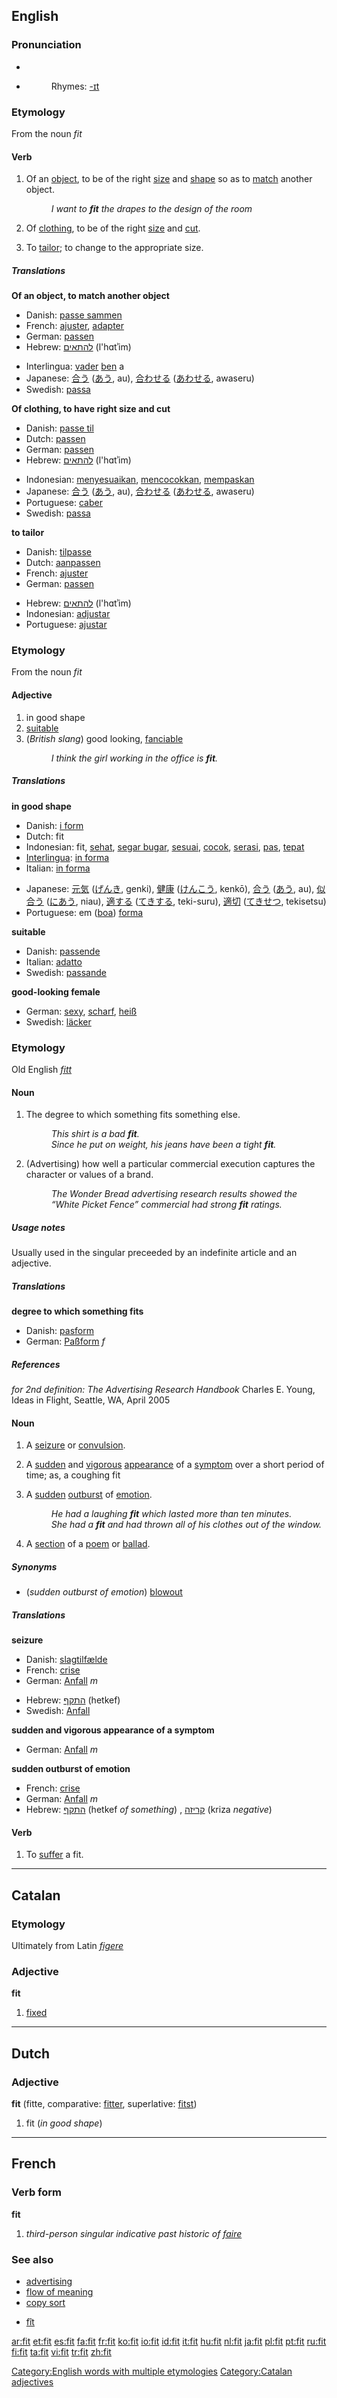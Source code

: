 {{see|fît}}
==English==

{{rank|spot|wonderful|shook|944|fit|distribute|ordinary|forms}}

===Pronunciation===
*{{IPA|/fɪt/}}
*{{audio|en-us-fit.ogg|Audio (US)}}
*:Rhymes: [[Rhymes:English:-ɪt|-ɪt]]

===Etymology===
From the noun ''fit''

====Verb====
{{en-verb|fits|fitting|'''[[fitted]] '''or''' [[fit]]'''|fitted}}

# {{intransitive}} Of an [[object]], to be of the right [[size]] and [[shape]] so as to [[match]] another object.
#: ''I want to '''fit''' the drapes to the design of the room''
# {{intransitive}} Of [[clothing]], to be of the right [[size]] and [[cut]].
# {{transitive}} To [[tailor]]; to change to the appropriate size.

=====Translations=====
'''Of an object, to match another object'''
{{top}}
*Danish: [[passe sammen]]
*French: [[ajuster]], [[adapter]]
*German: [[passen]]
*Hebrew: [[להתאים]] (l'hɑtʾim)
{{mid}}
*Interlingua: [[vader]] [[ben]] a
*Japanese: [[合う]] ([[あう]], au), [[合わせる]] ([[あわせる]], awaseru)
*Swedish: [[passa]]
{{bottom}}

'''Of clothing, to have right size and cut'''
{{top}}
*Danish: [[passe til]]
*Dutch: [[passen]]
*German: [[passen]]
*Hebrew: [[להתאים]] (l'hɑtʾim)
{{mid}}
*Indonesian: [[sesuai|menyesuaikan]], [[cocok|mencocokkan]], [[pas|mempaskan]]
*Japanese: [[合う]] ([[あう]], au), [[合わせる]] ([[あわせる]], awaseru)
*Portuguese: [[caber]]
*Swedish: [[passa]]
{{bottom}}

'''to tailor'''
{{top}}
*Danish: [[tilpasse]]
*Dutch: [[aanpassen]]
*French: [[ajuster]]
*German: [[passen]]
{{mid}}
*Hebrew: [[להתאים]] (l'hɑtʾim)
*Indonesian: [[adjustar]]
*Portuguese: [[ajustar]]
{{bottom}}

===Etymology===
From the noun ''fit''

====Adjective====
{{en-adj|fitt|er}}

# in good shape
# [[suitable]]
# (''British slang'') good looking, [[fanciable]]
#: ''I think the girl working in the office is '''fit'''.''

=====Translations=====
'''in good shape'''
{{top}}
*Danish: [[i form]]
*Dutch: fit 
*Indonesian: fit, [[sehat]], [[segar bugar]], [[sesuai]], [[cocok]], [[serasi]], [[pas]], [[tepat]]
*[[Interlingua]]: [[in forma]]
*Italian: [[in forma]]
{{mid}}
*Japanese: [[元気]] ([[げんき]], genki), [[健康]] ([[けんこう]], kenkō), [[合う]] ([[あう]], au), [[似合う]] ([[にあう]], niau), [[適する]] ([[てきする]], teki-suru), [[適切]] ([[てきせつ]], tekisetsu)
*Portuguese: em ([[boa]]) [[forma]]
{{bottom}}

'''suitable'''
{{top}}
*Danish: [[passende]]
*Italian: [[adatto]]
*Swedish: [[passande]]
{{mid}}
{{bottom}}

'''good-looking female'''
{{top}}
*German: [[sexy]], [[scharf]], [[heiß]]
*Swedish: [[läcker]]
{{mid}}
{{bottom}}

===Etymology===
Old English ''[[fitt]]''

====Noun====
{{en-noun}}

#The degree to which something fits something else.
#:''This shirt is a bad '''fit'''.''
#:''Since he put on weight, his jeans have been a tight '''fit'''.''
#(Advertising) how well a particular commercial execution captures the character or values of a brand.
#:''The Wonder Bread advertising research results showed the “White Picket Fence” commercial had strong '''fit''' ratings.''

=====Usage notes=====
Usually used in the singular preceeded by an indefinite article and an adjective.

=====Translations=====
'''degree to which something fits'''
{{top}}
*Danish: [[pasform]] {{c}}
*German: [[Paßform]] ''f''
{{mid}}
{{bottom}}

=====References=====
''for 2nd definition: The Advertising Research Handbook'' Charles E. Young, Ideas in Flight, Seattle, WA, April 2005

====Noun====
{{en-noun}}

#{{medicine}} A [[seizure]] or [[convulsion]].
#{{medicine}} A [[sudden]] and [[vigorous]] [[appearance]] of a [[symptom]] over a short period of time; as, a coughing fit
#A [[sudden]] [[outburst]] of [[emotion]].
#:''He had a laughing '''fit''' which lasted more than ten minutes.''
#:''She had a '''fit''' and had thrown all of his clothes out of the window.''
#{{archaic}} A [[section]] of a [[poem]] or [[ballad]].

=====Synonyms=====
* (''sudden outburst of emotion'') [[blowout]]

=====Translations=====
'''seizure'''
{{top}}
*Danish: [[slagtilfælde]] {{n}}
*French: [[crise]] {{f}}
*German: [[Anfall]] ''m''
{{mid}}
*Hebrew: [[התקף]] (hetkef) {{m}}
*Swedish: [[Anfall]]
{{bottom}}

'''sudden and vigorous appearance of a symptom'''
{{top}}
* German: [[Anfall]] ''m''
{{bottom}}

'''sudden outburst of emotion'''
{{top}}
* French: [[crise]] {{f}}
* German: [[Anfall]] ''m''
* Hebrew: [[התקף]] (hetkef ''of something'') {{m}}, [[קריזה]] (kriza ''negative'') {{f}}
{{mid}}
{{bottom}}

====Verb====
{{en-verb|fit|t|ed}}

#{{intransitive}} {{medicine}} To [[suffer]] a fit.

[[Category:English words with multiple etymologies]]

----

==Catalan==

===Etymology===
Ultimately from Latin ''[[figere]]''
===Adjective===
'''fit'''

# [[fixed]]

[[Category:Catalan adjectives]]

----

==Dutch==

===Adjective===
'''fit''' (fitte, comparative: [[fitter]], superlative: [[fitst]])
#fit (''in good shape'')

----

==French==

===Verb form===
'''fit'''
# ''third-person singular indicative past historic of [[faire]]''
===See also===
*[[w:advertising|advertising]]
*[[flow of meaning]]
*[[copy sort]]

*[[fît]]

[[ar:fit]]
[[et:fit]]
[[es:fit]]
[[fa:fit]]
[[fr:fit]]
[[ko:fit]]
[[io:fit]]
[[id:fit]]
[[it:fit]]
[[hu:fit]]
[[nl:fit]]
[[ja:fit]]
[[pl:fit]]
[[pt:fit]]
[[ru:fit]]
[[fi:fit]]
[[ta:fit]]
[[vi:fit]]
[[tr:fit]]
[[zh:fit]]